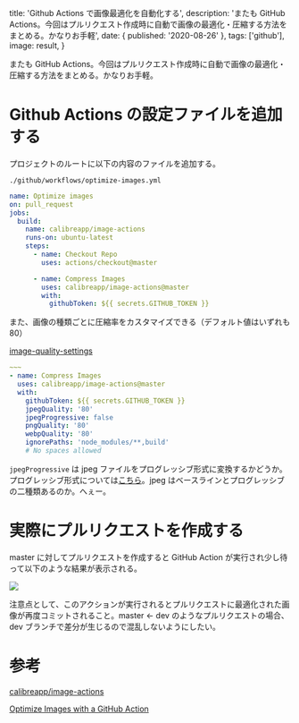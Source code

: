 
  title: 'Github Actions で画像最適化を自動化する',
  description:
    'またも GitHub Actions。今回はプルリクエスト作成時に自動で画像の最適化・圧縮する方法をまとめる。かなりお手軽',
  date: { published: '2020-08-26' },
  tags: ['github'],
  image: result,
}

またも GitHub Actions。今回はプルリクエスト作成時に自動で画像の最適化・圧縮する方法をまとめる。かなりお手軽。

# Github Actions の設定ファイルを追加する

プロジェクトのルートに以下の内容のファイルを追加する。

`./github/workflows/optimize-images.yml`

```yaml
name: Optimize images
on: pull_request
jobs:
  build:
    name: calibreapp/image-actions
    runs-on: ubuntu-latest
    steps:
      - name: Checkout Repo
        uses: actions/checkout@master

      - name: Compress Images
        uses: calibreapp/image-actions@master
        with:
          githubToken: ${{ secrets.GITHUB_TOKEN }}
```

また、画像の種類ごとに圧縮率をカスタマイズできる（デフォルト値はいずれも 80）

[image-quality-settings](https://github.com/calibreapp/image-actions#image-quality-settings)

```yaml
~~~
- name: Compress Images
  uses: calibreapp/image-actions@master
  with:
    githubToken: ${{ secrets.GITHUB_TOKEN }}
    jpegQuality: '80'
    jpegProgressive: false
    pngQuality: '80'
    webpQuality: '80'
    ignorePaths: 'node_modules/**,build'
    # No spaces allowed
```

`jpegProgressive` は jpeg ファイルをプログレッシブ形式に変換するかどうか。プログレッシブ形式については[こちら](https://naifix.com/jpeg/)。jpeg はベースラインとプログレッシブの二種類あるのか。へぇー。

# 実際にプルリクエストを作成する

master に対してプルリクエストを作成すると GitHub Action が実行され少し待って以下のような結果が表示される。

<img src={result} />

注意点として、このアクションが実行されるとプルリクエストに最適化された画像が再度コミットされること。master ← dev のようなプルリクエストの場合、dev ブランチで差分が生じるので混乱しないようにしたい。

# 参考

[calibreapp/image-actions](https://github.com/calibreapp/image-actions)

[Optimize Images with a GitHub Action](https://css-tricks.com/optimize-images-with-a-github-action/)
